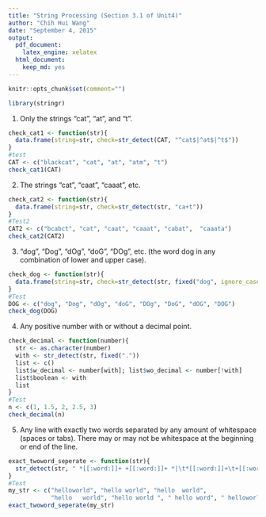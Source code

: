 ---
title: "String Processing (Section 3.1 of Unit4)"
author: "Chih Hui Wang"
date: "September 4, 2015"
output:
  pdf_document:
    latex_engine: xelatex
  html_document: 
    keep_md: yes
---
```{r setup, echo=FALSE}
knitr::opts_chunk$set(comment="")
```

```{r package}
library(stringr)
```

1. Only the strings “cat”, “at”, and “t”.
```{r 1}
check_cat1 <- function(str){
  data.frame(string=str, check=str_detect(CAT, "^cat$|^at$|^t$"))
}
#test
CAT <- c("blackcat", "cat", "at", "atm", "t")
check_cat1(CAT)
```
2. The strings “cat”, “caat”, “caaat”, etc.
```{r 2}
check_cat2 <- function(str){
  data.frame(string=str, check=str_detect(str, "ca+t"))
}
#Test2
CAT2 <- c("bcabct", "cat", "caat", "caaat", "cabat",  "caaata")
check_cat2(CAT2)
```
3. “dog”, “Dog”, “dOg”, “doG”, “DOg”, etc. (the word dog in any combination of lower and upper case).
```{r 3}
check_dog <- function(str){
  data.frame(string=str, check=str_detect(str, fixed("dog", ignore_case=TRUE)))
}
#Test
DOG <- c("dog", "Dog", "dOg", "doG", "DOg", "DoG", "dOG", "DOG")
check_dog(DOG)
```
4. Any positive number with or without a decimal point.
```{r 4}
check_decimal <- function(number){
  str <- as.character(number)
  with <- str_detect(str, fixed("."))
  list <- c()
  list$w_decimal <- number[with]; list$wo_decimal <- number[!with]
  list$boolean <- with
  list
}
#Test
n <- c(1, 1.5, 2, 2.5, 3)
check_decimal(n)
```
5. Any line with exactly two words separated by any amount of whitespace (spaces or tabs). There may or may not be whitespace at the beginning or end of the line.
```{r 5}
exact_twoword_seperate <- function(str){
  str_detect(str, " *[[:word:]]+ +[[:word:]]+ *|\t*[[:word:]]+\t+[[:word:]]+\t*")
}
#Test
my_str <- c("helloworld", "hello world", "hello  world",
            "hello   world", "hello world ", " hello word", " helloworld ")
exact_twoword_seperate(my_str)
```
